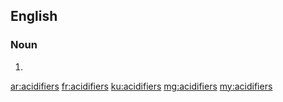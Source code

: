 ==English==

===Noun===
{{head|en|plural}}

# {{plural of|acidifier|lang=en}}

[[ar:acidifiers]]
[[fr:acidifiers]]
[[ku:acidifiers]]
[[mg:acidifiers]]
[[my:acidifiers]]